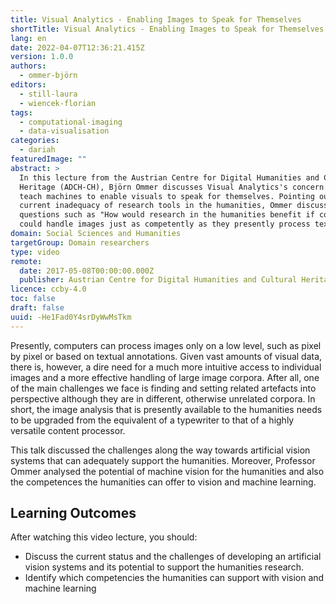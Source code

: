 ```yaml
---
title: Visual Analytics - Enabling Images to Speak for Themselves
shortTitle: Visual Analytics - Enabling Images to Speak for Themselves
lang: en
date: 2022-04-07T12:36:21.415Z
version: 1.0.0
authors:
  - ommer-björn
editors:
  - still-laura
  - wiencek-florian
tags:
  - computational-imaging
  - data-visualisation
categories:
  - dariah
featuredImage: ""
abstract: >
  In this lecture from the Austrian Centre for Digital Humanities and Cultural
  Heritage (ADCH-CH), Björn Ommer discusses Visual Analytics's concern of how to
  teach machines to enable visuals to speak for themselves. Pointing out the
  current inadequacy of research tools in the humanities, Ommer discusses
  questions such as "How would research in the humanities benefit if computers
  could handle images just as competently as they presently process text?"
domain: Social Sciences and Humanities
targetGroup: Domain researchers
type: video
remote:
  date: 2017-05-08T00:00:00.000Z
  publisher: Austrian Centre for Digital Humanities and Cultural Heritage (ACDH-CH)
licence: ccby-4.0
toc: false
draft: false
uuid: -He1Fad0Y4srDyWwMsTkm
---
```

Presently, computers can process images only on a low level, such as pixel by pixel or based on textual annotations. Given vast amounts of visual data, there is, however, a dire need for a much more intuitive access to individual images and a more effective handling of large image corpora. After all, one of the main challenges we face is finding and setting related artefacts into perspective although they are in different, otherwise unrelated corpora. In short, the image analysis that is presently available to the humanities needs to be upgraded from the equivalent of a typewriter to that of a highly versatile content processor.

This talk discussed the challenges along the way towards artificial vision systems that can adequately support the humanities. Moreover, Professor Ommer analysed the potential of machine vision for the humanities and also the competences the humanities can offer to vision and machine learning.

## Learning Outcomes

After watching this video lecture, you should:

- Discuss the current status and the challenges of developing an artificial vision systems and its potential to support the humanities research.
- Identify which competencies the humanities can support with vision and machine learning



<VideoCard provider="youtube" id="AlOWZjD0vaA" title="Visual Analytics: Enabling Images to Speak for Themselves" subtitle="Click here to view" image="images/acdh-ch-video.png" />